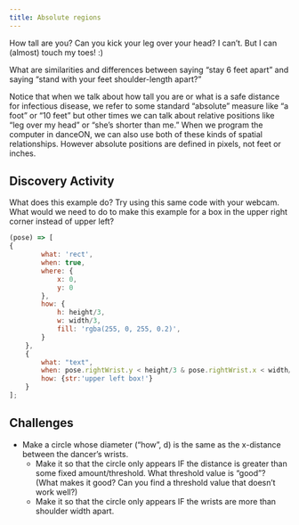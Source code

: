 ```yaml
---
title: Absolute regions
---
```


How tall are you? Can you kick your leg over your head? I can’t. But I can (almost) touch my toes! :)

What are similarities and differences between saying “stay 6 feet apart” and saying “stand with your feet shoulder-length apart?”

Notice that when we talk about how tall you are or what is a safe distance for infectious disease, we refer to some standard “absolute” measure like “a foot” or “10 feet” but other times we can talk about relative positions like “leg over my head” or “she’s shorter than me.” When we program the computer in danceON, we can also use both of these kinds of spatial relationships. However absolute positions are defined in pixels, not feet or inches.

## Discovery Activity

What does this example do? Try using this same code with your webcam. What would we need to do to make this example for a box in the upper right corner  instead of upper left?

```js
(pose) => [
{
        what: 'rect',
        when: true,
        where: {
            x: 0,
            y: 0
        },
        how: {
            h: height/3,
            w: width/3,
            fill: 'rgba(255, 0, 255, 0.2)',
        }
    },
    {
        what: "text",
        when: pose.rightWrist.y < height/3 & pose.rightWrist.x < width/3,
        how: {str:'upper left box!'}
    }
];


```

## Challenges
- Make a circle whose diameter (“how”, d) is the same as the x-distance between the dancer’s wrists.
  - Make it so that the circle only appears IF the distance is greater than some fixed amount/threshold. What threshold value is “good”? (What makes it good? Can you find a threshold value that doesn’t work well?)
  - Make it so that the circle only appears IF the wrists are more than shoulder width apart.
